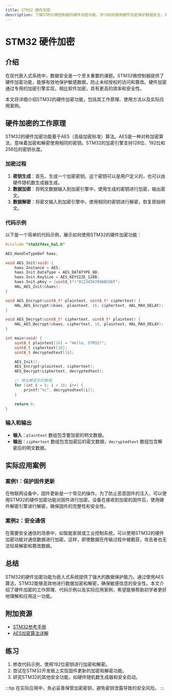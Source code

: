 ```yaml
---
title: STM32 硬件加密
description: 了解STM32微控制器的硬件加密功能，学习如何使用硬件加密保护数据安全，并通过实际案例掌握其应用场景。
---
```


# STM32 硬件加密

## 介绍

在现代嵌入式系统中，数据安全是一个至关重要的课题。STM32微控制器提供了硬件加密功能，能够有效地保护敏感数据，防止未经授权的访问和篡改。硬件加密通过专用的加密引擎实现，相比软件加密，具有更高的效率和安全性。

本文将详细介绍STM32的硬件加密功能，包括其工作原理、使用方法以及实际应用案例。

## 硬件加密的工作原理

STM32的硬件加密功能基于AES（高级加密标准）算法。AES是一种对称加密算法，意味着加密和解密使用相同的密钥。STM32的加密引擎支持128位、192位和256位的密钥长度。

### 加密过程

1. **密钥生成**：首先，生成一个加密密钥。这个密钥可以是用户定义的，也可以由硬件随机数生成器生成。
2. **数据加密**：将明文数据输入到加密引擎中，使用生成的密钥进行加密，输出密文。
3. **数据解密**：将密文输入到加密引擎中，使用相同的密钥进行解密，恢复原始明文。

### 代码示例

以下是一个简单的代码示例，展示如何使用STM32的硬件加密功能：

```c
#include "stm32f4xx_hal.h"

AES_HandleTypeDef haes;

void AES_Init(void) {
    haes.Instance = AES;
    haes.Init.DataType = AES_DATATYPE_8B;
    haes.Init.KeySize = AES_KEYSIZE_128B;
    haes.Init.pKey = (uint8_t*)"0123456789ABCDEF";
    HAL_AES_Init(&haes);
}

void AES_Encrypt(uint8_t* plaintext, uint8_t* ciphertext) {
    HAL_AES_Encrypt(&haes, plaintext, 16, ciphertext, HAL_MAX_DELAY);
}

void AES_Decrypt(uint8_t* ciphertext, uint8_t* plaintext) {
    HAL_AES_Decrypt(&haes, ciphertext, 16, plaintext, HAL_MAX_DELAY);
}

int main(void) {
    uint8_t plaintext[16] = "Hello, STM32!";
    uint8_t ciphertext[16];
    uint8_t decryptedtext[16];

    AES_Init();
    AES_Encrypt(plaintext, ciphertext);
    AES_Decrypt(ciphertext, decryptedtext);

    // 输出解密后的数据
    for (int i = 0; i < 16; i++) {
        printf("%c", decryptedtext[i]);
    }

    return 0;
}
```

### 输入和输出

- **输入**：`plaintext` 数组包含要加密的明文数据。
- **输出**：`ciphertext` 数组包含加密后的密文数据，`decryptedtext` 数组包含解密后的明文数据。

## 实际应用案例

### 案例1：保护固件更新

在物联网设备中，固件更新是一个常见的操作。为了防止恶意固件的注入，可以使用STM32的硬件加密功能对固件进行加密。设备在接收到加密的固件后，使用硬件解密引擎进行解密，确保固件的完整性和安全性。

### 案例2：安全通信

在需要安全通信的场景中，如智能家居或工业控制系统，可以使用STM32的硬件加密功能对通信数据进行加密。这样，即使数据在传输过程中被截获，攻击者也无法轻易解密和篡改数据。

## 总结

STM32的硬件加密功能为嵌入式系统提供了强大的数据保护能力。通过使用AES算法，STM32能够高效地进行数据加密和解密，确保敏感信息的安全性。本文介绍了硬件加密的工作原理、代码示例以及实际应用案例，希望能够帮助初学者更好地理解和应用这一功能。

## 附加资源

- [STM32参考手册](https://www.st.com/resource/en/reference_manual/dm00031020-stm32f405-415-stm32f407-417-stm32f427-437-and-stm32f429-439-advanced-arm-based-32-bit-mcus-stmicroelectronics.pdf)
- [AES加密算法详解](https://en.wikipedia.org/wiki/Advanced_Encryption_Standard)

## 练习

1. 修改代码示例，使用192位密钥进行加密和解密。
2. 尝试在STM32开发板上实现固件更新的加密和解密功能。
3. 研究STM32的其他安全功能，如硬件随机数生成器和安全启动。

:::tip
在实际应用中，务必妥善保管加密密钥，避免密钥泄露导致的安全风险。
:::